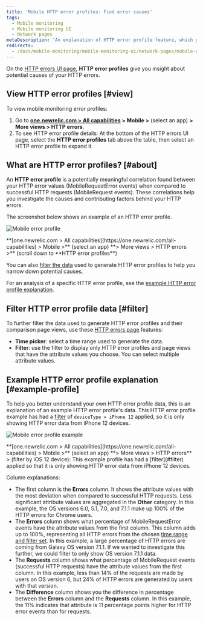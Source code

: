 ```yaml
---
title: 'Mobile HTTP error profiles: Find error causes'
tags:
  - Mobile monitoring
  - Mobile monitoring UI
  - Network pages
metaDescription: 'An explanation of HTTP error profile feature, which gives you insight about your HTTP errors.'
redirects:
  - /docs/mobile-monitoring/mobile-monitoring-ui/network-pages/mobile-error-profiles-find-error-causes
---
```




On the [HTTP errors UI page](/docs/mobile-monitoring/mobile-monitoring-ui/network-pages/http-errors-network-failure-analysis), **HTTP error profiles** give you insight about potential causes of your HTTP errors.

## View HTTP error profiles [#view]

To view mobile monitoring error profiles:

1. Go to **[one.newrelic.com > All capabilities](https://one.newrelic.com/all-capabilities) > Mobile >** (select an app) **> More views > HTTP errors**.
2. To see HTTP error profile details: At the bottom of the HTTP errors UI page, select the **HTTP error profiles** tab above the table, then select an HTTP error profile to expand it.

## What are HTTP error profiles? [#about]

An **HTTP error profile** is a potentially meaningful correlation found between your HTTP error values (MobileRequestError events) when compared to successful HTTP requests (MobileRequest events). These correlations help you investigate the causes and contributing factors behind your HTTP errors.

The screenshot below shows an example of an HTTP error profile.

<img
  title="Mobile error profile"
  alt="Mobile error profile"
  src={mobileHttpErrorProfiles}
/>

<figcaption>
  **[one.newrelic.com > All capabilities](https://one.newrelic.com/all-capabilities) > Mobile >** (select an app) **> More views > HTTP errors >** (scroll down to **HTTP error profiles**)
</figcaption>

You can also [filter the data](#filter) used to generate HTTP error profiles to help you narrow down potential causes.

For an analysis of a specific HTTP error profile, see the [example HTTP error profile explanation](#example-profile).

## Filter HTTP error profile data [#filter]

To further filter the data used to generate HTTP error profiles and their comparison page views, use these [HTTP errors page](/docs/mobile-monitoring/mobile-monitoring-ui/network-pages/http-errors-network-failure-analysis#group-sort-filters) features:

* **Time picker**: select a time range used to generate the data.
* **Filter**: use the filter to display only HTTP error profiles and page views that have the attribute values you choose. You can select multiple attribute values.

## Example HTTP error profile explanation [#example-profile]

To help you better understand your own HTTP error profile data, this is an explanation of an example HTTP error profile's data. This HTTP error profile example has had a [filter](#filter) of `deviceType = iPhone 12` applied, so it is only showing HTTP error data from iPhone 12 devices.

<img
  title="Mobile error profile example"
  alt="Mobile error profile example"
  src={mobileDeviceExample}
/>

<figcaption>
   **[one.newrelic.com > All capabilities](https://one.newrelic.com/all-capabilities) > Mobile >** (select an app) **> More views > HTTP errors** > (filter by iOS 12 device): This example profile has had a [filter](#filter) applied so that it is only showing HTTP error data from iPhone 12 devices.
</figcaption>

Column explanations:

* The first column is the **Errors** column. It shows the attribute values with the most deviation when compared to successful HTTP requests. Less significant attribute values are aggregated in the **Other** category. In this example, the OS versions 6.0, 5.1, 7.0, and 7.1.1 make up 100% of the HTTP errors for Chrome users.
* The **Errors** column shows what percentage of MobileRequestError events have the attribute values from the first column. This column adds up to 100%, representing all HTTP errors from the chosen [time range and filter set](#filter). In this example, a large percentage of HTTP errors are coming from Galaxy OS version 7.1.1. If we wanted to investigate this further, we could filter to only show OS version 7.1.1 data.
* The **Requests** column shows what percentage of MobileRequest events (successful HTTP requests) have the attribute values from the first column. In this example, less than 14% of the requests are made by users on OS version 6, but 24% of HTTP errors are generated by users with that version.
* The **Difference** column shows you the difference in percentage between the **Errors** column and the **Requests** column. In this example, the <Icon name="nr-caret-up"/>
  11% indicates that attribute is 11 percentage points higher for HTTP error events than for requests.
